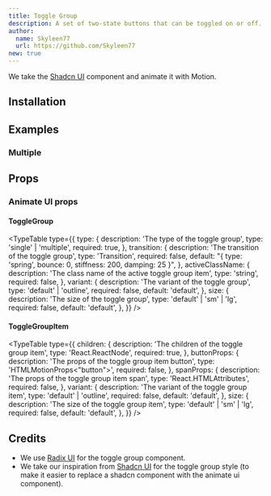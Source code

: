 ```yaml
---
title: Toggle Group
description: A set of two-state buttons that can be toggled on or off.
author:
  name: Skyleen77
  url: https://github.com/Skyleen77
new: true
---
```


We take the [Shadcn UI](https://ui.shadcn.com/docs/components/toggle-group) component and animate it with Motion.

<ComponentPreview name="radix-toggle-group-demo" />

## Installation

<ComponentInstallation name="radix-toggle-group" />

## Examples

### Multiple

<ComponentPreview name="radix-toggle-group-multiple-demo" />

## Props

<div className="flex flex-row gap-x-3">
  <ExternalLink
    href="https://www.radix-ui.com/primitives/docs/components/toggle-group"
    text="Docs"
  />
  <ExternalLink
    href="https://www.radix-ui.com/primitives/docs/components/toggle-group#api-reference"
    text="API Reference"
  />
</div>

### Animate UI props

#### ToggleGroup

<TypeTable
  type={{
    type: {
      description: 'The type of the toggle group',
      type: 'single' | 'multiple',
      required: true,
    },
    transition: {
      description: 'The transition of the toggle group',
      type: 'Transition',
      required: false,
      default: "{ type: 'spring', bounce: 0, stiffness: 200, damping: 25 }",
    },
    activeClassName: {
      description: 'The class name of the active toggle group item',
      type: 'string',
      required: false,
    },
    variant: {
      description: 'The variant of the toggle group',
      type: 'default' | 'outline',
      required: false,
      default: 'default',
    },
    size: {
      description: 'The size of the toggle group',
      type: 'default' | 'sm' | 'lg',
      required: false,
      default: 'default',
    },
  }}
/>

#### ToggleGroupItem

<TypeTable
  type={{
    children: {
      description: 'The children of the toggle group item',
      type: 'React.ReactNode',
      required: true,
    },
    buttonProps: {
      description: 'The props of the toggle group item button',
      type: 'HTMLMotionProps<"button">',
      required: false,
    },
    spanProps: {
      description: 'The props of the toggle group item span',
      type: 'React.HTMLAttributes<HTMLSpanElement>',
      required: false,
    },
    variant: {
      description: 'The variant of the toggle group item',
      type: 'default' | 'outline',
      required: false,
      default: 'default',
    },
    size: {
      description: 'The size of the toggle group item',
      type: 'default' | 'sm' | 'lg',
      required: false,
      default: 'default',
    },
  }}
/>

## Credits

- We use [Radix UI](https://www.radix-ui.com/primitives/docs/components/toggle-group) for the toggle group component.
- We take our inspiration from [Shadcn UI](https://ui.shadcn.com/docs/components/toggle-group) for the toggle group style (to make it easier to replace a shadcn component with the animate ui component).
